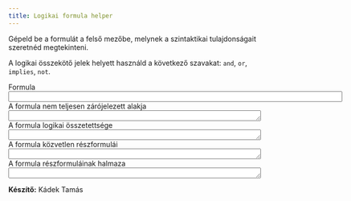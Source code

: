 ```yaml
---
title: Logikai formula helper
---
```


<style>
  .form-control-feedback { z-index: 5; }
</style>

<form>
Gépeld be a formulát a felső mezőbe, melynek a szintaktikai tulajdonságait
szeretnéd megtekinteni.

A logikai összekötő jelek helyett használd a következő szavakat: `and`, `or`,
`implies`, `not`.

<div class="form-group"> <div class="input-group"> <div
class="input-group-addon">Formula</div> <input class="form-control"
onkeyup="getProperties(this.value)" name="input" size="80"/> </div> </div>

<div class="form-group">
<label for="output1">A formula nem teljesen zárójelezett alakja</label>
<textarea readonly class="form-control" cols="60" rows="1" name="output1" id="output1"></textarea>
</div>

<div class="form-group">
<label for="output2">A formula logikai összetettsége</label>
<textarea readonly class="form-control" cols="60" rows="1" name="output2" id="output2"></textarea>
</div>

<div class="form-group">
<label for="output3">A formula közvetlen részformulái</label>
<textarea readonly class="form-control" cols="60" rows="1" name="output3" id="output3"></textarea>
</div>

<div class="form-group">
<label for="output4">A formula részformuláinak halmaza</label>
<textarea readonly class="form-control" cols="60" rows="1" name="output4" id="output4"></textarea>
</div>

<script type="text/javascript" src="logika.js"></script>

**Készítő:** Kádek Tamás

